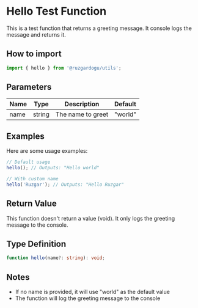 
<Meta title="Utils/General/Hello" />

# Hello Test Function

This is a test function that returns a greeting message. It console logs the message and returns it.

## How to import

```javascript
import { hello } from '@ruzgardogu/utils';
```

## Parameters

<table>
	<thead>
		<tr>
			<th>Name</th>
			<th>Type</th>
			<th>Description</th>
			<th>Default</th>
		</tr>
	</thead>
	<tbody>
		<tr>
			<td>name</td>
			<td>string</td>
			<td>The name to greet</td>
			<td>"world"</td>
		</tr>
	</tbody>
</table>

## Examples

Here are some usage examples:

```javascript
// Default usage
hello(); // Outputs: "Hello world"

// With custom name
hello('Ruzgar'); // Outputs: "Hello Ruzgar"
```

## Return Value

This function doesn't return a value (void). It only logs the greeting message to the console.

## Type Definition

```typescript
function hello(name?: string): void;
```

## Notes

- If no name is provided, it will use "world" as the default value
- The function will log the greeting message to the console
